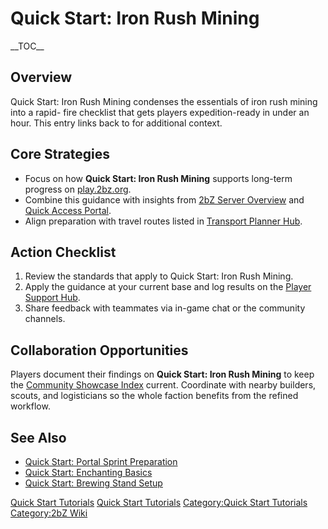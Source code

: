 {{Short description|Quick Start: Iron Rush Mining condenses the essentials of iron rush mining into a rapid-fire checklist that gets players expedition-ready in under an hour}}
= Quick Start: Iron Rush Mining =
{{2bZ Navbox}}
__TOC__

== Overview ==
Quick Start: Iron Rush Mining condenses the essentials of iron rush mining into a rapid-
fire checklist that gets players expedition-ready in under an hour. This entry links back
to [[Category:Quick Start Tutorials|Quick Start Tutorials]] for additional context.

== Core Strategies ==
* Focus on how '''Quick Start: Iron Rush Mining''' supports long-term progress on [[play.2bz.org]].
* Combine this guidance with insights from [[2bZ Server Overview]] and [[Quick Access Portal]].
* Align preparation with travel routes listed in [[Transport Planner Hub]].

== Action Checklist ==
# Review the [[Category:Quick Start Tutorials|Quick Start Tutorials]] standards that apply to Quick Start: Iron Rush Mining.
# Apply the guidance at your current base and log results on the [[Player Support Hub]].
# Share feedback with teammates via in-game chat or the community channels.

== Collaboration Opportunities ==
Players document their findings on '''Quick Start: Iron Rush Mining''' to keep the
[[Community Showcase Index]] current. Coordinate with nearby builders, scouts, and
logisticians so the whole faction benefits from the refined workflow.

== See Also ==
* [[Quick Start: Portal Sprint Preparation]]
* [[Quick Start: Enchanting Basics]]
* [[Quick Start: Brewing Stand Setup]]

[[Category:Quick Start Tutorials]]
[[Category:2bZ Wiki]]
